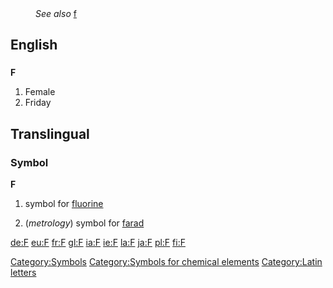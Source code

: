 :''See also'' [[f]]
==English==
==={{abbreviation}}===
'''F'''

#Female
#Friday


==Translingual==
===Symbol===
'''F'''
#{{chemistry}} symbol for [[fluorine]]
#(''metrology'') symbol for [[farad]]

[[Category:Symbols]]
[[Category:Symbols for chemical elements]]
[[Category:Latin letters]]

[[de:F]]
[[eu:F]]
[[fr:F]]
[[gl:F]]
[[ia:F]]
[[ie:F]]
[[la:F]]
[[ja:F]]
[[pl:F]]
[[fi:F]]
